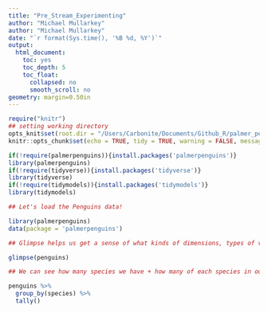 ```yaml
---
title: "Pre_Stream_Experimenting"
author: "Michael Mullarkey"
author: "Michael Mullarkey"
date: "`r format(Sys.time(), '%B %d, %Y')`"
output:
  html_document:
    toc: yes
    toc_depth: 5
    toc_float:
      collapsed: no
      smooth_scroll: no
geometry: margin=0.50in
---
```


```r
require("knitr")
## setting working directory
opts_knit$set(root.dir = "/Users/Carbonite/Documents/Github_R/palmer_penguins_example") ## Will need to change across computers
knitr::opts_chunk$set(echo = TRUE, tidy = TRUE, warning = FALSE, message = FALSE, include = FALSE)

```

```r

if(!require(palmerpenguins)){install.packages('palmerpenguins')}
library(palmerpenguins)
if(!require(tidyverse)){install.packages('tidyverse')}
library(tidyverse)
if(!require(tidymodels)){install.packages('tidymodels')}
library(tidymodels)

```

```r

## Let's load the Penguins data!

library(palmerpenguins)
data(package = 'palmerpenguins')

## Glimpse helps us get a sense of what kinds of dimensions, types of variables, and responses we have in our data frame

glimpse(penguins)

```

```r

## We can see how many species we have + how many of each species in our dataset

penguins %>% 
  group_by(species) %>% 
  tally()



```

